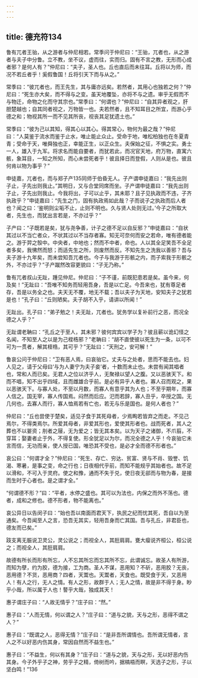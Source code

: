 ```yaml
---
---
---
```

title: 德充符134
---




鲁有兀者王骀，从之游者与仲尼相若。常季问于仲尼曰：“王骀，兀者也，从之游者与夫子中分鲁。立不教，坐不议，虚而往，实而归。固有不言之教，无形而心成者邪？是何人有？”仲尼曰：“夫子，圣人也。丘也直后而未往耳。丘将以为师，而况不若丘者乎！奚假鲁国！丘将引天下而与从之。”

常季曰：“彼兀者也，而王先生，其与庸亦远矣。若然者，其用心也独若之何？”仲尼曰：“死生亦大矣，而不得与之变。虽天地覆坠，亦将不与之遗。审乎无假而不与物迁，命物之化而守其宗也。”常季曰：“何谓也？”仲尼曰：“自其异者观之，肝胆楚越也；自其同者视之，万物皆一也。夫若然者，且不知耳目之所宜，而游心乎德之和；物视其所一而不见其所丧，视丧其足犹遗土也。”

常季曰：“彼为己以其知，得其心以其心。得其常心，物何为最之哉？”仲尼曰：“人莫鉴于流水而鉴于止水，唯止能止众止。受命于地，唯松柏独也在冬夏青青；受命于天，唯舜独也正，幸能正生，以正众生。夫保始之征，不惧之实。勇士一人，雄入于九军。将求名而能自要者，而犹若此，而况官天地，府万物，直寓六骸，象耳目，一知之所知，而心未尝死者乎！彼且择日而登假，人则从是也。彼且何肯以物为事乎？”

申徒嘉，兀者也，而与郑子产135同师于伯昏无人。子产谓申徒嘉曰：“我先出则子止，子先出则我止。”其明日，又与合堂同席而坐。子产谓申徒嘉曰：“我先出则子止，子先出则我止。今我将出，子可以止乎，其未耶？且子见执政而不违，子齐执政乎？”申徒嘉曰：“先生之门，固有执政焉如此哉？子而说子之执政而后人者也？闻之曰：‘鉴明则尘垢不止，止则不明也。久与贤人处则无过。’今子之所取大者，先生也，而犹出言若是，不亦过乎？”

子产曰：“子既若是矣，犹与尧争善，计子之德不足以自反邪？”申徒嘉曰：“自状其过以不当亡者众，不状其过以不当存者寡。知无可奈何而安之若命，唯有德者能之。游于羿之彀中。中央者，中地也；然而不中者，命也。人以其全足笑吾不全足者多矣，我怫然而怒；而适先生之所，则废然而反。不知先生之洗我以善邪？吾与夫子游十九年矣，而未尝知吾兀者也。今子与我游于形骸之内，而子索我于形骸之外，不亦过乎？”子产蹴然改容更貌曰：“子无乃称。”

鲁有兀者叔山无趾，踵见仲尼。仲尼曰：“子不谨，前既犯患若是矣。虽今来，何及矣！”无趾曰：“吾唯不知务而轻用吾身，吾是以亡足。今吾来也，犹有尊足者存，吾是以务全之也。夫天无不覆，地无不载；吾以夫子为天地，安知夫子之犹若是也！”孔子曰：“丘则陋矣。夫子胡不入乎，请讲以所闻！”

无趾出。孔子曰：“弟子勉之！夫无趾，兀者也。犹务学以复补前行之恶，而况全德之人乎？”

无趾谓老聃曰：“孔丘之于至人，其未邪？彼何宾宾以学子为？彼且蕲以诡幻怪之名闻，不知至人之以是为己桎梏邪？”老聃曰：“胡不直使彼以死生为一条，以可不可为一贯者，解其桎梏，其可乎？”无趾曰：“天刑之，安可解！”

鲁哀公问于仲尼曰：“卫有恶人焉，曰哀骀它。丈夫与之处者，思而不能去也。妇人见之，请于父母曰‘与为人妻宁为夫子妾’者，十数而未止也。未尝有闻其唱者也，常和人而已矣。无君人之位以济乎人，无聚禄以望人之腹。又以恶骇天下。和而不唱，知不出乎四域，且而雌雄合乎前。是必有异乎人者也。寡人召而观之，果以恶骇天下。与寡人处，不至以月数，而寡人有意乎其为人也；不至乎期年，而寡人信之。国无宰，寡人传国焉。闷然而后应。汜而若辞，寡人丑乎，卒授之国。无几何也，去寡人而行，寡人恤焉若有亡也，若无与乐是国也。是何人者也？”

仲尼曰：“丘也尝使于楚矣，适见子食于其死母者，少焉眴若皆弃之而走。不见己焉尔，不得类焉尔。所爱其母者，非爱其形也，爱使其形者也。战而死者，其人之葬也不以翣资；刖者之屦，无为爱之；皆无其本矣。以为天子之诸御，不爪翦，不穿耳；娶妻者止于外，不得复使。形全犹足以为尔，而况全德之人乎！今哀骀它未言而信，无功而亲，使人授已国，唯恐其不受也，是必才全而德不形者也。”

哀公曰：“何谓才全？”仲尼曰：“死生、存亡、穷达、贫富、贤与不肖、毁誉、饥渴、寒暑，是事之变，命之行也；日夜相代乎前，而知不能规乎其始者也。故不足以滑和，不可入于灵府。使之和豫，通而不失于兑，使日夜无郤而与物为春，是接而生时于心者也。是之谓才全。”

“何谓德不形？”曰：“平者，水停之盛也。其可以为法也，内保之而外不荡也。德者，成和之修也。德不形者，物不能离也。”

哀公异日以告闵子曰：“始也吾以南面而君天下，执民之纪而忧其死，吾自以为至通矣。今吾闻至人之言，恐吾无其实，轻用吾身而亡其国。吾与孔丘，非君臣也，德友而已矣。”

跂支离无脤说卫灵公，灵公说之；而视全人，其脰肩肩。甕大瘿说齐桓公，桓公说之；而视全人，其脰肩肩。

故德有所长而形有所忘，人不忘其所忘而忘其所不忘，此谓诚忘。故圣人有所游，而知为孽，约为胶，德为接，工为商。圣人不谋，恶用知？不斫，恶用胶？无丧，恶用德？不货，恶用商？四者，天鬻也。天鬻者，天食也。既受食于天，又恶用人！有人之行，无人之情。有人之形，故群于人；无人之情，故是非不得于身。眇乎小哉，所以属于人也！謷乎大哉，独成其天！

惠子谓庄子曰：“人故无情乎？”庄子曰：“然。”

惠子曰：“人而无情，何以谓之人？”庄子曰：“道与之貌，天与之形，恶得不谓之人？”

惠子曰：“既谓之人，恶得无情？”庄子曰：“是非吾所谓情也。吾所谓无情者，言人之不以好恶内伤其身，常因自然而不益生也。”

惠子曰：“不益生，何以有其身？”庄子曰：“道与之貌，天与之形，无以好恶内伤其身。今子外乎子之神，劳乎子之精，倚树而吟，据槁梧而瞑，天选子之形，子以坚白鸣！”136